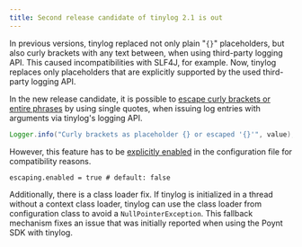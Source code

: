 ```yaml
---
title: Second release candidate of tinylog 2.1 is out
---
```


In previous versions, tinylog replaced not only plain "`{}`" placeholders, but also curly brackets with any text between, when using third-party logging API. This caused incompatibilities with SLF4J, for example. Now, tinylog replaces only placeholders that are explicitly supported by the used third-party logging API.

In the new release candidate, it is possible to [escape curly brackets or entire phrases](/logging/#text-with-arguments) by using single quotes, when issuing log entries with arguments via tinylog's logging API.

```java
Logger.info("Curly brackets as placeholder {} or escaped '{}'", value);
```

However, this feature has to be [explicitly enabled](/configuration/#escaping) in the configuration file for compatibility reasons.

```properties
escaping.enabled = true # default: false
```

Additionally, there is a class loader fix. If tinylog is initialized in a thread without a context class loader, tinylog can use the class loader from configuration class to avoid a `NullPointerException`. This fallback mechanism fixes an issue that was initially reported when using the Poynt SDK with tinylog.
